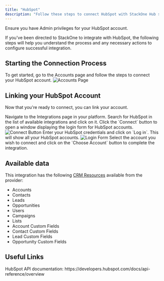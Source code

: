 ```yaml
---
title: "HubSpot"
description: "Follow these steps to connect HubSpot with StackOne Hub successfully."
---
```



<Warning>
  Ensure you have Admin privileges for your HubSpot account.
</Warning>

If you've been directed to StackOne to integrate with HubSpot, the following steps will help you understand the process and any necessary actions to configure successful integration.

## Starting the Connection Process

<Steps>
  <Step title="Go to Accounts Page">
    To get started, go to the Accounts page and follow the steps to connect your HubSpot account.
    <Frame>
      <img className='rounded-md' style={{ margin: '0 auto', border: '1px solid #efefef' }} alt="Accounts Page" src="/images/hubspot/image1.png" />
    </Frame>
  </Step>
</Steps>

## Linking your HubSpot Account

Now that you're ready to connect, you can link your account.

<Steps>
  <Step title="Access Integrations">
    Navigate to the Integrations page in your platform.
  </Step>

  <Step title="Find HubSpot">
    Search for HubSpot in the list of available integrations and click on it.
  </Step>

  <Step title="Click Connect">
    Click the `Connect` button to open a window displaying the login form for HubSpot accounts.
    <Frame>
      <img className='rounded-md' style={{ margin: '0 auto', border: '1px solid #efefef' }} alt="Connect Button" src="/images/hubspot/image2.png" />
    </Frame>
  </Step>

  <Step title="Enter Credentials">
    Enter your HubSpot credentials and click on `Log in`. This will show all your HubSpot accounts.
    <Frame>
      <img className='rounded-md' style={{ margin: '0 auto', border: '1px solid #efefef' }} alt="Login Form" src="/images/hubspot/image3.png" />
    </Frame>
  </Step>

  <Step title="Select Account">
    Select the account you wish to connect and click on the `Choose Account` button to complete the integration.
  </Step>
</Steps>

<IntegrationFooter />

## Available data

This integration has the following [CRM Resources](https://docs.stackone.com/reference/getting-started-with-your-api) available from the provider:
<ul>
  <li>Accounts</li>
  <li>Contacts</li>
  <li>Leads</li>
  <li>Opportunities</li>
  <li>Users</li>
  <li>Campaigns</li>
  <li>Lists</li>
  <li>Account Custom Fields</li>
  <li>Contact Custom Fields</li>
  <li>Lead Custom Fields</li>
  <li>Opportunity Custom Fields</li>
</ul>

## Useful Links
<Card title="API Reference" icon="link" href="https://developers.hubspot.com/docs/api-reference/overview">
  HubSpot API documentation: https://developers.hubspot.com/docs/api-reference/overview
</Card>
